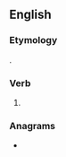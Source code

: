 ==English==

===Etymology===
{{suffix|en|hide|est|nocat=1}}.

===Verb===
{{head|en|verb form}}

# {{en-archaic second-person singular of|hide|lang=en}}

===Anagrams===
* {{anagrams|en|a=dehist|Heidts|histed|shited|sithed}}